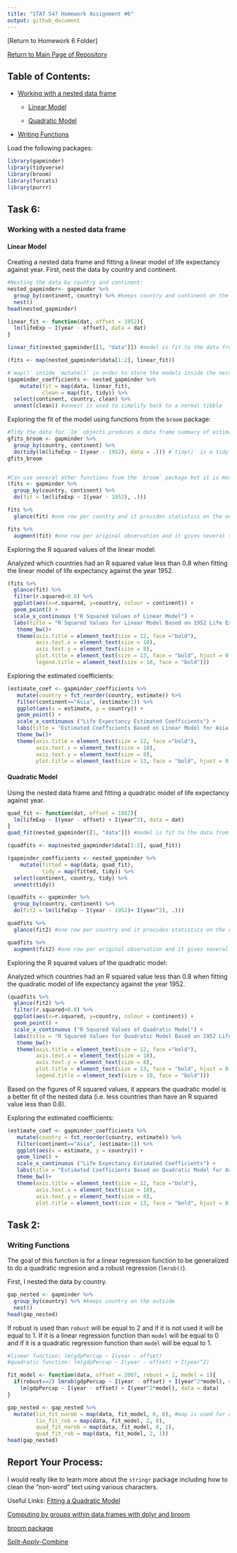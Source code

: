 ```yaml
---
title: "STAT 547 Homework Assignment #6"
output: github_document
---
```


[Return to Homework 6 Folder]

[Return to Main Page of Repository](https://github.com/heathersummers/STAT547-hw-Summers-Heather)

## Table of Contents:

- [Working with a nested data frame](#working-with-a-nested-data-frame)

  - [Linear Model](#linear-model)

  - [Quadratic Model](#quadratic-model)

- [Writing Functions](#writing-functions)



Load the following packages:
```r
library(gapminder)
library(tidyverse)
library(broom)
library(forcats)
library(purrr)
```

## Task 6: 
### Working with a nested data frame
#### Linear Model
Creating a nested data frame and fitting a linear model of life expectancy against year.
First, nest the data by country and continent.
```r
#Nesting the data by country and continent:
nested_gapminder<- gapminder %>%
  group_by(continent, country) %>% #keeps country and continent on the outside
  nest()
head(nested_gapminder)
```


```r
linear_fit <- function(dat, offset = 1952){
  lm(lifeExp ~ I(year - offset), data = dat)
}

linear_fit(nested_gapminder[[1, "data"]]) #model is fit to the data from Afghanistan

(fits <- map(nested_gapminder$data[1:2], linear_fit))

#`map()` inside `mutate()` in order to store the models inside the nested gapminder data set (`nested_gapminder`) in another list-column
(gapminder_coefficients <- nested_gapminder %>%
    mutate(fit = map(data, linear_fit),
           clean = map(fit, tidy)) %>%
  select(continent, country, clean) %>% 
  unnest(clean)) #unnest is used to simplify back to a normal tibble
```

Exploring the fit of the model using functions from the `broom` package:
```r
#Tidy the data for `lm` objects produces a data frame summary of estimated coefficients and results related to statistical inference such as the p-value.
gfits_broom <- gapminder %>%
  group_by(country, continent) %>% 
  do(tidy(lm(lifeExp ~ I(year - 1952), data = .))) #`tidy()` is a tidy version of `summary()` and gives a table with one row per parameter estimate
gfits_broom


#Can use several other functions from the `broom` package but it is more convient to first store the fitted model as an object (ex. `fits`).
(fits <- gapminder %>%
  group_by(country, continent) %>% 
  do(fit = lm(lifeExp ~ I(year - 1952), .)))

fits %>%
  glance(fit) #one row per country and it provides statistics on the overall model inclduing the R squared value and adjusted R squared value.

fits %>% 
  augment(fit) #one row per original observation and it gives several summary statistics including fitted value, residual, Cook's D, etc.
```

Exploring the R squared values of the linear model:

Analyzed which countries had an R squared value less than 0.8 when fitting the linear model of life expectancy against the year 1952. 
```r
(fits %>% 
  glance(fit) %>%
  filter(r.squared<0.8) %>% 
  ggplot(aes(x=r.squared, y=country, colour = continent)) +
  geom_point() +
  scale_x_continuous ("R Squared Values of Linear Model") +
  labs(title = "R Squared Values for Linear Model Based on 1952 Life Expectancy Data", y = "Country", colour = "Continent") +
   theme_bw()+
   theme(axis.title = element_text(size = 12, face ="bold"),
         axis.text.x = element_text(size = 10),
         axis.text.y = element_text(size = 8),
         plot.title = element_text(size = 13, face = "bold", hjust = 0.5),
         legend.title = element_text(size = 10, face = "bold")))

```


Exploring the estimated coefficients:
```r
(estimate_coef <- gapminder_coefficients %>%
   mutate(country = fct_reorder(country, estimate)) %>%
   filter(continent=="Asia", (estimate>1)) %>%
   ggplot(aes(x = estimate, y = country)) +
   geom_point() +
   scale_x_continuous ("Life Expectancy Estimated Coefficients") +
   labs(title = "Estimated Coefficients Based on Linear Model for Asia in 1952", y = "Country") +
   theme_bw()+
   theme(axis.title = element_text(size = 12, face ="bold"),
         axis.text.x = element_text(size = 10),
         axis.text.y = element_text(size = 8),
         plot.title = element_text(size = 13, face = "bold", hjust = 0.5)))
```

#### Quadratic Model
Using the nested data frame and fitting a quadratic model of life expectancy against year.
```r
quad_fit <- function(dat, offset = 1952){
  lm(lifeExp ~ I(year - offset) + I(year^2), data = dat)
}
quad_fit(nested_gapminder[[1, "data"]]) #model is fit to the data from Afghanistan

(quadfits <- map(nested_gapminder$data[1:2], quad_fit))

(gapminder_coefficients <- nested_gapminder %>%
    mutate(fitted = map(data, quad_fit),
           tidy = map(fitted, tidy)) %>%
  select(continent, country, tidy) %>%
  unnest(tidy))
```

```r
(quadfits <- gapminder %>%
  group_by(country, continent) %>% 
  do(fit2 = lm(lifeExp ~ I(year - 1952)+ I(year^2), .)))

quadfits %>%
  glance(fit2) #one row per country and it provides statistics on the overall model inclduing the R squared value and adjusted R squared value.

quadfits %>% 
  augment(fit2) #one row per original observation and it gives several summary statistics including fitted value, residual, Cook's D, etc.
```

Exploring the R squared values of the quadratic model:

Analyzed which countries had an R squared value less than 0.8 when fitting the quadratic model of life expectancy against the year 1952. 
```r
(quadfits %>% 
  glance(fit2) %>%
  filter(r.squared<0.8) %>% 
  ggplot(aes(x=r.squared, y=country, colour = continent)) +
  geom_point() +
  scale_x_continuous ("R Squared Values of Quadratic Model") +
  labs(title = "R Squared Values for Quadratic Model Based on 1952 Life Expectancy Data", y = "Country", colour = "Continent") +
   theme_bw()+
   theme(axis.title = element_text(size = 12, face ="bold"),
         axis.text.x = element_text(size = 10),
         axis.text.y = element_text(size = 8),
         plot.title = element_text(size = 13, face = "bold", hjust = 0.5),
         legend.title = element_text(size = 10, face = "bold")))

```

Based on the figures of R squared values, it appears the quadratic model is a better fit of the nested data (i.e. less countries than have an R squared value less than 0.8).

Exploring the estimated coefficients:
```r
(estimate_coef <- gapminder_coefficients %>%
   mutate(country = fct_reorder(country, estimate)) %>%
   filter(continent=="Asia", (estimate>1)) %>%
   ggplot(aes(x = estimate, y = country)) +
   geom_line() +
   scale_x_continuous ("Life Expectancy Estimated Coefficients") +
   labs(title = "Estimated Coefficients Based on Quadratic Model for Asia in 1952", y = "Country") +
   theme_bw()+
   theme(axis.title = element_text(size = 12, face ="bold"),
         axis.text.x = element_text(size = 10),
         axis.text.y = element_text(size = 8),
         plot.title = element_text(size = 13, face = "bold", hjust = 0.5)))
```

## Task 2: 
### Writing Functions

The goal of this function is for a linear regression function to be generalized to do a quadratic regresion and a robust regression (`lmrob()`).

First, I nested the data by country.
```r
gap_nested <- gapminder %>%
  group_by(country) %>% #keeps country on the outside
  nest()
head(gap_nested)
```

If robust is used than `robust` will be equal to 2 and if it is not used it will be equal to 1. If it is a linear regression function than `model` will be equal to 0 and if it is a quadratic regression function than `model` will be equal to 1. 

```r
#linear function: lm(gdpPercap ~ I(year - offset)
#quadratic function: lm(gdpPercap ~ I(year - offset) + I(year^2)

fit_model <- function(data, offset = 2007, robust = 2, model = 1){
  if(robust==2) lmrob(gdpPercap ~ I(year - offset) + I(year^2*model), data = data) else
    lm(gdpPercap ~ I(year - offset) + I(year^2*model), data = data)
}

gap_nested <- gap_nested %>%
  mutate(lin_fit_norob = map(data, fit_model, 0, 0), #map is used for doing computations involving list columns
         lin_fit_rob = map(data, fit_model, 2, 0),
         quad_fit_norob = map(data, fit_model, 0, 1),
         quad_fit_rob = map(data, fit_model, 2, 1))
head(gap_nested)
```


## Report Your Process:
I would really like to learn more about the `stringr` package including how to clean the "non-word" text using various characters.


Useful Links:
[Fitting a Quadratic Model](http://www.theanalysisfactor.com/r-tutorial-4/)

[Computing by groups within data.frames with dplyr and broom](http://stat545.com/block023_dplyr-do.html)

[broom package](https://github.com/tidyverse/broom)

[Split-Apply-Combine](http://stat545.com/block024_group-nest-split-map.html)
